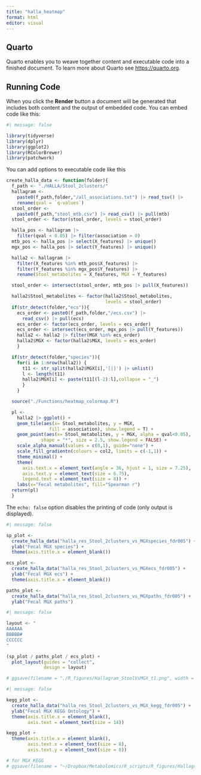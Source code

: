 ```yaml
---
title: "halla_heatmap"
format: html
editor: visual
---
```


## Quarto

Quarto enables you to weave together content and executable code into a finished document. To learn more about Quarto see <https://quarto.org>.

## Running Code

When you click the **Render** button a document will be generated that includes both content and the output of embedded code. You can embed code like this:

```r
#| message: false

library(tidyverse)
library(dplyr)
library(ggplot2)
library(RColorBrewer)
library(patchwork)
```

You can add options to executable code like this

```r

create_halla_data <- function(folder){
  f_path <- "./HALLA/Stool_2clusters/"
  hallagram <- 
    paste0(f_path,folder,"/all_associations.txt") |> read_tsv() |> 
    rename(qval = `q-values`)
  stool_order <- 
    paste0(f_path,"stool_mtb.csv") |> read_csv() |> pull(mtb)
  stool_order <- factor(stool_order, levels = stool_order)

  halla_pos <- hallagram |> 
    filter(qval < 0.05) |> filter(association > 0)
  mtb_pos <- halla_pos |> select(X_features) |> unique()
  mgx_pos <- halla_pos |> select(Y_features) |> unique()

  halla2 <- hallagram |> 
    filter(X_features %in% mtb_pos$X_features) |> 
    filter(Y_features %in% mgx_pos$Y_features) |> 
    rename(Stool_metabolites = X_features, MGX = Y_features)

  stool_order <- intersect(stool_order, mtb_pos |> pull(X_features))

  halla2$Stool_metabolites <- factor(halla2$Stool_metabolites, 
                                     levels = stool_order)
  if(str_detect(folder,"ecs")){
    ecs_order <- paste0(f_path,folder,"/ecs.csv") |> 
      read_csv() |> pull(ecs)
    ecs_order <- factor(ecs_order, levels = ecs_order)
    ecs_order <- intersect(ecs_order, mgx_pos |> pull(Y_features))
    halla2 <- halla2 |> filter(MGX %in% ecs_order)
    halla2$MGX <- factor(halla2$MGX, levels = ecs_order)
    }

  if(str_detect(folder,"species")){
    for(i in 1:nrow(halla2)) {
      t11 <- str_split(halla2$MGX[i],'[|]') |> unlist()
      l <- length(t11)
      halla2$MGX[i] <- paste(t11[(l-2):l],collapse = "_")
      }
    }

  source("./Functions/heatmap_colormap.R")

  pl <- 
    halla2 |> ggplot() + 
    geom_tile(aes(x= Stool_metabolites, y = MGX, 
                fill = association), show.legend = T) +
    geom_point(aes(x= Stool_metabolites, y = MGX, alpha = qval<0.05), 
             shape = "*", size = 2.5, show.legend = FALSE) + 
    scale_alpha_manual(values = c(0,1), guide="none") + 
    scale_fill_gradientn(colours = col2, limits = c(-1,1)) +
    theme_minimal() + 
    theme(
      axis.text.x = element_text(angle = 36, hjust = 1, size = 7.25), 
      axis.text.y = element_text(size = 6.75),
      legend.text = element_text(size = 8)) +
    labs(x="Fecal metabolites", fill="Spearman r")
  return(pl)
  }
```

The `echo: false` option disables the printing of code (only output is displayed).

```r
#| message: false

sp_plot <- 
  create_halla_data("halla_res_Stool_2clusters_vs_MGXspecies_fdr005") +
  ylab("Fecal MGX species") + 
  theme(axis.title.x = element_blank())

ecs_plot <- 
  create_halla_data("halla_res_Stool_2clusters_vs_MGXecs_fdr005") + 
  ylab("Fecal MGX ecs") + 
  theme(axis.title.x = element_blank())

paths_plot <- 
  create_halla_data("halla_res_Stool_2clusters_vs_MGXpaths_fdr005") +
  ylab("Fecal MGX paths")
```

```r
#| message: false

layout <- "
AAAAAA
BBBBB#
CCCCCC
"

(sp_plot / paths_plot / ecs_plot) +
  plot_layout(guides = "collect",
              design = layout)

# ggsave(filename = "./R_figures/Hallagram_StoolVsMGX_t1.png", width = 9.65, height = 18.95, scale = 0.72)
```

```r
#| message: false

kegg_plot <- 
  create_halla_data("halla_res_Stool_2clusters_vs_MGX_kegg_fdr005") +
  ylab("Fecal MGX KEGG Ontology") + 
  theme(axis.title.x = element_blank(),
        axis.text = element_text(size = 14))

kegg_plot + 
  theme(axis.title.x = element_blank(),
        axis.text.x = element_text(size = 8),
        axis.text.y = element_text(size = 8))
```

```r

# for MGX_KEGG
# ggsave(filename = "~/Dropbox/Metabolomics/R_scripts/R_figures/Hallagram_StoolVsMGXkegg_zoomin2.png", width = 8.5, height = 8.5, scale = 0.65)
```
